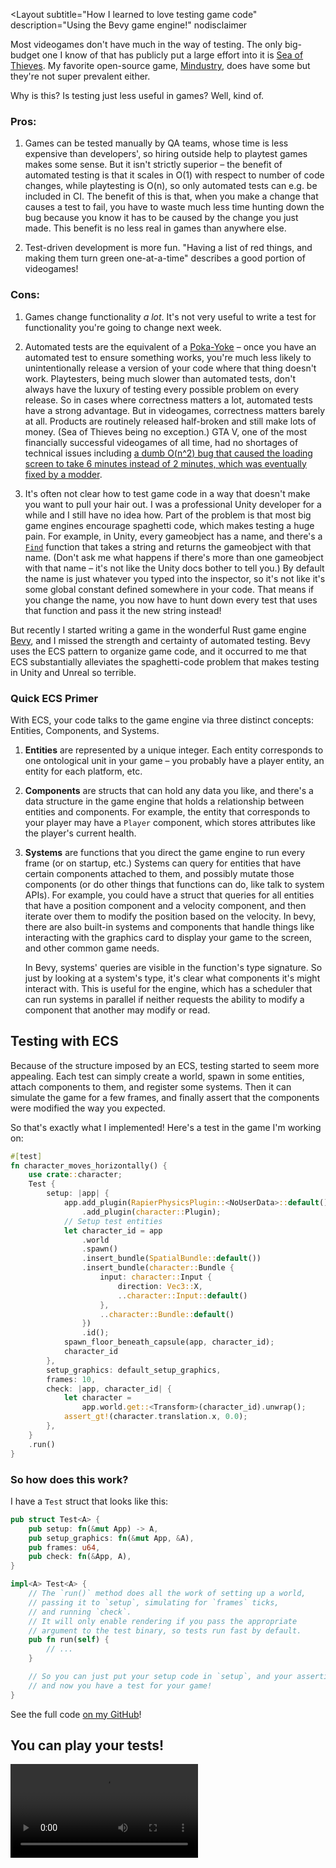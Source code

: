 
<Layout
  subtitle="How I learned to love testing game code"
  description="Using the Bevy game engine!"
  nodisclaimer
>

Most videogames don't have much in the way of testing. 
The only big-budget one I know of that has publicly put a large effort into it is [Sea of Thieves](https://www.youtube.com/watch?v=X673tOi8pU8). 
My favorite open-source game, [Mindustry](https://github.com/Anuken/Mindustry/), does have some but they're not super prevalent either. 


Why is this? Is testing just less useful in games? Well, kind of. 


### Pros:

1. Games can be tested manually by QA teams, whose time is less expensive than developers', so hiring outside help to playtest games makes some sense. 
But it isn't strictly superior – the benefit of automated testing is that it scales in O(1) with respect to number of code changes, while playtesting is O(n), so only automated tests can e.g. 
be included in CI. 
The benefit of this is that, when you make a change that causes a test to fail, you have to waste much less time hunting down the bug because you know it has to be caused by the change you just made. 
This benefit is no less real in games than anywhere else.

1. Test-driven development is more fun. 
"Having a list of red things, and making them turn green one-at-a-time" describes a good portion of videogames!

### Cons:

1. Games change functionality *a lot*. 
It's not very useful to write a test for functionality you're going to change next week.

1. Automated tests are the equivalent of a [Poka-Yoke](https://en.wikipedia.org/wiki/Poka-yoke) – once you have an automated test to ensure something works, you're much less likely to unintentionally release a version of your code where that thing doesn't work. 
Playtesters, being much slower than automated tests, don't always have the luxury of testing every possible problem on every release. 
So in cases where correctness matters a lot, automated tests have a strong advantage. 
But in videogames, correctness matters barely at all. 
Products are routinely released half-broken and still make lots of money. 
(Sea of Thieves being no exception.) GTA V, one of the most financially successful videogames of all time, had no shortages of technical issues including [a dumb O(n^2) bug that caused the loading screen to take 6 minutes instead of 2 minutes, which was eventually fixed by a modder](https://nee.lv/2021/02/28/How-I-cut-GTA-Online-loading-times-by-70/).

1. It's often not clear how to test game code in a way that doesn't make you want to pull your hair out. 
I was a professional Unity developer for a while and I still have no idea how. 
Part of the problem is that most big game engines encourage spaghetti code, which makes testing a huge pain. 
For example, in Unity, every gameobject has a name, and there's a [`Find`](https://docs.unity3d.com/ScriptReference/GameObject.Find.html) function that takes a string and returns the gameobject with that name. 
(Don't ask me what happens if there's more than one gameobject with that name – it's not like the Unity docs bother to tell you.) By default the name is just whatever you typed into the inspector, so it's not like it's some global constant defined somewhere in your code. 
That means if you change the name, you now have to hunt down every test that uses that function and pass it the new string instead!

But recently I started writing a game in the wonderful Rust game engine [Bevy](https://bevyengine.org/), and I missed the strength and certainty of automated testing. 
Bevy uses the ECS pattern to organize game code, and it occurred to me that ECS substantially alleviates the spaghetti-code problem that makes testing in Unity and Unreal so terrible.

### Quick ECS Primer

With ECS, your code talks to the game engine via three distinct concepts: Entities, Components, and Systems.

1. **Entities** are represented by a unique integer. 
Each entity corresponds to one ontological unit in your game – you probably have a player entity, an entity for each platform, etc.

1. **Components** are structs that can hold any data you like, and there's a data structure in the game engine that holds a relationship between entities and components. 
For example, the entity that corresponds to your player may have a `Player` component, which stores attributes like the player's current health.

1. **Systems** are functions that you direct the game engine to run every frame (or on startup, etc.) Systems can query for entities that have certain components attached to them, and possibly mutate those components (or do other things that functions can do, like talk to system APIs). 
For example, you could have a struct that queries for all entities that have a position component and a velocity component, and then iterate over them to modify the position based on the velocity. 
In 
bevy, there are also built-in systems and components that handle things like interacting with the graphics card to display your game to the screen, and other common game needs.

   In Bevy, systems' queries are visible in the function's type signature. 
So just by looking at a system's type, it's clear what components it's might interact with. 
This is useful for the engine, which has a scheduler that can run systems in parallel if neither requests the ability to modify a component that another may modify or read.

## Testing with ECS

Because of the structure imposed by an ECS, testing started to seem more appealing. 
Each test can simply create a world, spawn in some entities, attach components to them, and register some systems. 
Then it can simulate the game for a few frames, and finally assert that the components were modified the way you expected.

So that's exactly what I implemented! Here's a test in the game I'm working on:

```rust
#[test]
fn character_moves_horizontally() {
    use crate::character;
    Test {
        setup: |app| {
            app.add_plugin(RapierPhysicsPlugin::<NoUserData>::default())
                .add_plugin(character::Plugin);
            // Setup test entities
            let character_id = app
                .world
                .spawn()
                .insert_bundle(SpatialBundle::default())
                .insert_bundle(character::Bundle {
                    input: character::Input {
                        direction: Vec3::X,
                        ..character::Input::default()
                    },
                    ..character::Bundle::default()
                })
                .id();
            spawn_floor_beneath_capsule(app, character_id);
            character_id
        },
        setup_graphics: default_setup_graphics,
        frames: 10,
        check: |app, character_id| {
            let character =
                app.world.get::<Transform>(character_id).unwrap();
            assert_gt!(character.translation.x, 0.0);
        },
    }
    .run()
}
```

### So how does this work? 

I have a `Test` struct that looks like this:

```rust
pub struct Test<A> {
    pub setup: fn(&mut App) -> A, 
    pub setup_graphics: fn(&mut App, &A),
    pub frames: u64,
    pub check: fn(&App, A),
}

impl<A> Test<A> {
    // The `run()` method does all the work of setting up a world, 
    // passing it to `setup`, simulating for `frames` ticks, 
    // and running `check`.
    // It will only enable rendering if you pass the appropriate 
    // argument to the test binary, so tests run fast by default.
    pub fn run(self) {
        // ...
    }

    // So you can just put your setup code in `setup`, and your assertions in `check`, 
    // and now you have a test for your game!
}
```

See the full code [on my GitHub](https://github.com/anchpop/endless-sea/blob/3b8481f1152293907794d60e920d4cc5a7ca8f40/src/tests/helpers.rs#L69-L83)!

## You can play your tests!

<Video src={play_your_test}/>

A common problem in gamedev is, when adding a new feature that may only be visible e.g. 
5 minutes into the game, you probably don't want to have to play the game for 5 minutes just to get to the point where you can test the feature. 
The traditional solution in Bevy (and Unity) is to create a "test scene" that already has everything you need to test the feature, and load that scene instead of the main game when testing. 
Then, once the feature works, you only need to port it into the main game scene, which should hopefully not be too difficult. 


Similarly, when your test fails, it's nice to actually be able to load up the game and see the world that's being tested. 
That's the cause of the `setup_graphics: default_setup_graphics` line in the test, and the `setup_graphics: fn(&mut App, &A)` field in the struct. 
This is because I realized an unexpected benefit of testing, that I think completely calculus in favor of testing in games. 
It only runs when you've indicated to the test runner that you want to actually play the test. 
(`default_setup_graphics` just sets up a light and a camera so you can see what's going on.) 

So this is the workflow that I discovered: you set up a small test world in `setup`, then get the feature working by running the test. 
And, if you feel like it, before or after you get it working you can just add some asserts in `check` and you now have a working test, almost for free!

But, if you're doing all that work anyway... 
why not just drop it in `Test` and add a `check` while you're there? To support this workflow, I played with my `run` function to make it run normally when testing via `cargo test`, but also support loading any particular test world up and playing it like you'd play a normal game.

## How this changes the calculus

I think this alleviates all of the three cons of game testing:

1. Writing tests takes much less additional time. 
You were going to have to make a test scene anyway, and hopefully it won't be too time-consuming to write a couple additional asserts now that you already have the scene set up.

2. When you inevitably want to modify the feature being tested, you now have a ready-made test scene that sets up everything that feature needs. 
No more need to hunt through a giant folder of test scenes, most of which are out of date now anyway. 
(You know they won't be out of date because, if they were, hopefully your assertions would fail.) 

   When you're modifying a different feature, the isolation that ECS provides prevents you from having to change too many tests. Ideally every test just adds the bare-minmum components it needs, and adds them by using "component bundles" with certain components changed from their default. This is the anti-spaghetti property that makes me really love ECS.

3. ECS  makes it much more concise to set up a minimal scene with everything you need. 


## Future work

(Note: this section will probably be of interest primarily to Rust developers using Bevy.)

### Test flakiness

I'd like to set up a custom test runner that does something like what [nextest](https://nexte.st/) does, where it runs failing tests `n` times, only failing if it fails every time. 
The benefit of this is that it raises the probability that the test flakes to the `n`th power. 
("raise" being a bit of a misnomer here as the probability is actually lowered.) 
Ideally you would also have some diagnostic that tells you which tests are flaky. 

Also, I'd bevy to focus a bit more on determinism. 
I'd like a bevy feature that forces you to explicitly order any systems where the behavior may depend on the order.

Related, [Bevy-turborand](https://crates.io/crates/bevy_turborand) makes deterministic random number generation a bit simpler, but it depends on you adding explicit ordering in bevy to any systems that access the same set of `RngComponent`s. 

Credit where credit is due, [Bevy-rapier](https://rapier.rs/docs/user_guides/bevy_plugin/getting_started_bevy/) (the most popular physics engine for Bevy) has a determinism mode that's supposed to give you bit-for-bit identical results on any IEEE 754-2008 compliant platform. 

### Logging

Right now, bevy logs can't be used in tests due to issue [#4934](https://github.com/bevyengine/bevy/issues/4934). 

### A custom test harness

I'd like to make a custom test harness that runs `Test`s in parallel, in headless mode by default, but also allows you to interactively play the scene that's being tested. Ideally, this would be integrated into the bevy editor, should we see it in our lifetimes.

## Some Bragging/Evangelism

This was actually not totally trivial to implement. 
The problem is that Bevy has two groups of plugins, `DefaultPlugins` and `MinimalPlugins`. 
`DefaultPlugins` can't be used in tests, because it contains plugins such as `WinitPlugin` and `LogPlugin` which can only be used from the main thread. 
Other plugins, like `RenderPlugin`, won't work in CI because they panic if there's no GPU.

Once I figured out which plugins worked, I added a new PluginGroup to Bevy, `TestPlugins`, and submitted a [PR](https://github.com/bevyengine/bevy/pull/5932).

The next problem: `RenderPlugin` actually does a lot of useful stuff that doesn't require a GPU, including some stuff that `bevy_rapier` needs! So the next step was to fix `RenderPlugin` so when no GPU is detected it still tries to do as much as possible, and logs an error instead of panicking. 
Of course, that also got a [PR](https://github.com/bevyengine/bevy/pull/5933).

(FWIW, I'm not sure these PRs will actually get merged. I don't know if the maintainers want to support testing in this way.) 

</Layout>
